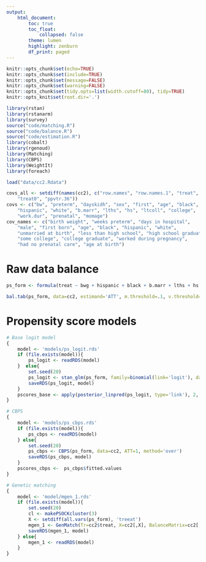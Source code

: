 ```yaml
---
output:
    html_document:
        toc: true
        toc_float:
            collapsed: false
        theme: lumen
        highlight: zenburn
        df_print: paged
---
```


```r
knitr::opts_chunk$set(echo=TRUE)
knitr::opts_chunk$set(include=TRUE)
knitr::opts_chunk$set(message=FALSE)
knitr::opts_chunk$set(warning=FALSE)
knitr::opts_chunk$set(tidy.opts=list(width.cutoff=80), tidy=TRUE)
knitr::opts_knit$set(root.dir='.')
```

```r
library(rstan)
library(rstanarm)
library(survey)
source("code/matching.R")
source("code/balance.R")
source("code/estimation.R")
library(cobalt)
library(rgenoud)
library(Matching)
library(CBPS)
library(WeightIt)
library(foreach)
```

```r
load("data/cc2.Rdata")

covs_all <- setdiff(names(cc2), c("row.names", "row.names.1", "treat",
    "treat0", "ppvtr.36"))
covs <- c("bw", "preterm", "dayskidh", "sex", "first", "age", "black",
    "hispanic", "white", "b.marr", "lths", "hs", "ltcoll", "college",
    "work.dur", "prenatal", "momage")
cov_names <- c("birth weight", "weeks preterm", "days in hospital",
    "male", "first born", "age", "black", "hispanic", "white",
    "unmarried at birth", "less than high school", "high school graduate",
    "some college", "college graduate", "worked during pregnancy",
    "had no prenatal care", "age at birth")
```

Raw data balance
========================

```r
ps_form <- formula(treat ~ bwg + hispanic + black + b.marr + lths + hs + ltcoll + work.dur + prenatal + sex + first + st5 + st9 + st12 + st25 + st36 + st42 + st48 + st53 + bw + preterm + momage + dayskidh)

bal.tab(ps_form, data=cc2, estimand='ATT', m.threshold=.1, v.threshold=1.1)
```

Propensity score models
==========================

```r
# Base logit model
{
    model <- 'models/ps_logit.rds'
    if (file.exists(model)){
        ps_logit <- readRDS(model)
    }  else{
        set.seed(20)
        ps_logit <- stan_glm(ps_form, family=binomial(link='logit'), data=cc2, algorithm='optimizing')
        saveRDS(ps_logit, model)
    }
    pscores_base <- apply(posterior_linpred(ps_logit, type='link'), 2, mean)
}

# CBPS
{
    model <- 'models/ps_cbps.rds'
    if (file.exists(model)){
        ps_cbps <- readRDS(model)
    } else{
        set.seed(20)
        ps_cbps <- CBPS(ps_form, data=cc2, ATT=1, method='over')
        saveRDS(ps_cbps, model)
    }
    pscores_cbps <-  ps_cbps$fitted.values
}

# Genetic matching
{
    model <- 'model/mgen_1.rds'
    if (file.exists(model)){
        set.seed(20)
        cl <- makePSOCKcluster(3)
        X <- setdiff(all.vars(ps_form), 'treeat')
        mgen_1 <- GenMatch(Tr=cc2$treat, X=cc2[,X], BalanceMatrix=cc2[,X], pop.size=1000, cluster=cl, balance=TRUE)
        saveRDS(mgen_1, model)
    } else{
        mgen_1 <- readRDS(model)
    }
}
```
